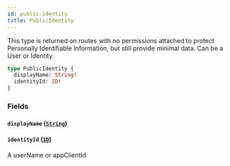 ```yaml
---
id: public-identity
title: PublicIdentity
---
```


This type is returned on routes with no permissions attached to protect
Personally Identifiable Information, but still provide minimal data.
Can be a User or Identity.

```graphql
type PublicIdentity {
  displayName: String!
  identityId: ID!
}
```

### Fields

#### `displayName` ([`String`](/developers/shared-apis/adminidentity-api/graphql/reference/scalars/string))

#### `identityId` ([`ID`](/developers/shared-apis/adminidentity-api/graphql/reference/scalars/id))

A userName or appClientId
